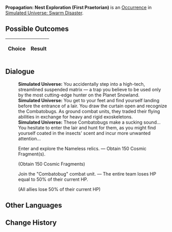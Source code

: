 {{Simulated Universe Event Infobox
|title         = Propagation: Nest Exploration (First Praetorian)
|image         = Random Event 4.png
|type          =
|domains_su    = 
|domains_ext   = 
|domains_swarm = Swarm
|domains_gng   = 
|requirements  =
|prev          = {{tx}}
|next          = {{tx}}
|indexRewards  =
|characters    = 
}}
'''Propagation: Nest Exploration (First Praetorian)''' is an [[Simulated Universe/Occurrence|Occurrence]] in [[Simulated Universe: Swarm Disaster]].

==Possible Outcomes==
{| class="article-table"
!Choice
!Result

|}

<!--
==Gameplay Notes==

-->
==Dialogue==
{{Dialogue Start}}
:'''Simulated Universe:''' You accidentally step into a high-tech, streamlined suspended matrix &mdash; a trap you believe to be used only by the most cutting-edge hunter on the Planet Snowland.
:'''Simulated Universe:''' You get to your feet and find yourself landing before the entrance of a lair. You draw the curtain open and recognize the Combatobugs. As ground combat units, they traded their flying abilities in exchange for heavy and rigid exoskeletons.
:'''Simulated Universe:''' These Combatobugs make a sucking sound... You hesitate to enter the lair and hunt for them, as you might find yourself coated in the insects' scent and incur more unwanted attention...
:{{DIcon|Star}} Enter and explore the Nameless relics. &mdash; Obtain 150 Cosmic Fragment(s).
:;(Obtain 150 Cosmic Fragments)
:{{DIcon|Star}} Join the "Combatobug" combat unit. &mdash; The entire team loses HP equal to 50% of their current HP.
:;(All allies lose 50% of their current HP)
{{Dialogue End}}

==Other Languages==
{{Other Languages
|en    = Propagation: Nest Exploration (First Praetorian)
|zhs   = 繁育•虫巢探险（一级卫戍）
|zht   = 繁育•蟲巢探險（一級衛戍）
|ja    = 繁殖・虫の巣探険（一級守備）
|ko    = 번식•곤충집 탐험(1급 경비)
|es    = Propagación: Exploración del nido (primer pretoriano)
|fr    = Exploration du nid de la Propagation (premier prétorien)
|ru    = Распространение: Экспедиция по гнезду (гарнизон ур. 1)
|th    = แพร่พันธุ์: สำรวจรังแมลง (กองกำลังระดับ 1)
|vi    = Sinh Sôi - Khám Phá Ổ Côn Trùng (Cảnh Vệ Cấp 1)
|de    = Die Ausbreitung: Nesterkundung (Garnisonsstufe 1)
|id    = Propagation: Eksplorasi Sarang Serangga (Garnisun Tingkat 1)
|pt    = Propagação: Exploração de Ninho (Primeiro Pretoriano)
}}

==Change History==
{{Change History|1.0}}
